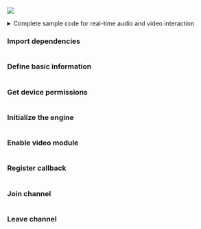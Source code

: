 <PlatformWrapper platform="react-native">

![](/images/video-sdk/quick-start-sequence.svg)

<details> 
<summary>Complete sample code for real-time audio and video interaction</summary>

```jsx
// 导入 React Hooks
import React, {useRef, useState, useEffect} from 'react';
// 导入用户界面元素
import {
    SafeAreaView,
    ScrollView,
    StyleSheet,
    Text,
    View,
    Switch,
} from 'react-native';
// 导入获取 Android 设备权限相关组件
import {PermissionsAndroid, Platform} from 'react-native';
// 导入声网 SDK
import {
    ClientRoleType,
    createAgoraRtcEngine,
    IRtcEngine,
    RtcSurfaceView,
    ChannelProfileType,
    AudienceLatencyLevelType,
} from 'react-native-agora';


// 定义基本信息
const appId = '<-- Insert App ID -->';
const token = '<-- Insert Token -->';
const channelName = '<-- Insert Channel Name -->';
const uid = 0; // 本地用户 Uid，无需修改

const App = () => {
    const agoraEngineRef = useRef<IRtcEngine>(); // IRtcEngine 实例
    const [isJoined, setIsJoined] = useState(false); // 本地用户是否已加入频道
    const [isHost, setIsHost] = useState(true); // 用户角色
    const [remoteUid, setRemoteUid] = useState(0); // 远端用户的 Uid
    const [message, setMessage] = useState(''); // 用户提示信息

    // 启动 App 时初始化引擎
	useEffect(() => {
       setupVideoSDKEngine();
    });
    const setupVideoSDKEngine = async () => {
       try {
       // 获取设备权限后创建 RtcEngine
       if (Platform.OS === 'android') {
                      await getPermission()};
       agoraEngineRef.current = createAgoraRtcEngine();
       const agoraEngine = agoraEngineRef.current;
       
       // 注册回调事件
       agoraEngine.registerEventHandler({
           onJoinChannelSuccess: () => {
               showMessage('成功加入频道：' + channelName);
               setIsJoined(true);
           },
           onUserJoined: (_connection, Uid) => {
               showMessage('远端用户 ' + Uid + ' 已加入');
               setRemoteUid(Uid);
           },
           onUserOffline: (_connection, Uid) => {
               showMessage('远端用户 ' + Uid + '已离开频道');
               setRemoteUid(0);
           },
       });
       // 初始化引擎
       agoraEngine.initialize({
           appId: appId,
       });
       // 开启本地视频
       agoraEngine.enableVideo();
       } catch (e) {
           console.log(e);
       }
    };
	// 定义点击加入频道按钮后调用的 join 方法 
    const join = async () => {
        if (isJoined) {
            return;
        }
        try {
            // 加入频道后设置频道场景类型为直播
            agoraEngineRef.current?.setChannelProfile(
                ChannelProfileType.ChannelProfileLiveBroadcasting,
            );
            if (isHost) {
            // 开启预览
            agoraEngineRef.current?.startPreview();
            // 以主播角色加入频道
            agoraEngineRef.current?.joinChannel(token, channelName, uid, {
                clientRoleType: ClientRoleType.ClientRoleBroadcaster});
            } else {
            // 以观众角色加入频道
            agoraEngineRef.current?.joinChannel(token, channelName, uid, {
                clientRoleType: ClientRoleType.ClientRoleAudience,
                audienceLatencyLevelType: AudienceLatencyLevelType.AudienceLatencyLevelUltraLowLatency
                });
            }
        } catch (e) {
            console.log(e);
        }
    };
    // 定义点击离开频道按钮后调用的 leave 方法 
    const leave = () => {
        try {
            // 调用 leaveChannel 方法离开频道
            agoraEngineRef.current?.leaveChannel();
            setRemoteUid(0);
            setIsJoined(false);
            showMessage('已离开频道');
        } catch (e) {
            console.log(e);
        }
    };

    // 渲染用户界面
    return (
    <SafeAreaView style={styles.main}>
        <Text style={styles.head}>声网互动直播快速开始</Text>
        <View style={styles.btnContainer}>
            <Text onPress={join} style={styles.button}>
                加入频道
            </Text>
            <Text onPress={leave} style={styles.button}>
                离开频道
            </Text>
        </View>
        <View style={styles.btnContainer}>
            <Text>Audience</Text>
            <Switch
                onValueChange={switchValue => {
                    setIsHost(switchValue);
                    if (isJoined) {
                    leave();
                    }
                }}
                value={isHost}
            />
            <Text>Host</Text>
        </View>        
		<ScrollView
            style={styles.scroll}
            contentContainerStyle={styles.scrollContainer}>
            {isJoined ? (
                <React.Fragment key={0}>
                <RtcSurfaceView canvas={{uid: 0}} style={styles.videoView} />
                <Text>本地用户 uid: {uid}</Text>
                </React.Fragment>
            ) : (
                <Text>加入一个频道</Text>
            )}
            {isJoined && !isHost && remoteUid !== 0 ? (
                <React.Fragment key={remoteUid}>
                <RtcSurfaceView
                    canvas={{uid: remoteUid}}
                    style={styles.videoView}
                />
                <Text>远端用户 uid: {remoteUid}</Text>
                </React.Fragment>
            ) : (
                <Text>{isJoined && !isHost ? '等待远端用户加入' : ''}</Text>
            )}
            <Text style={styles.info}>{message}</Text>
        </ScrollView>
    </SafeAreaView>
);

	// 展示信息
    function showMessage(msg: string) {
        setMessage(msg);
    }
};

// 定义用户界面样式
const styles = StyleSheet.create({
    button: {
        paddingHorizontal: 25,
        paddingVertical: 4,
        fontWeight: 'bold',
        color: '#ffffff',
        backgroundColor: '#0055cc',
        margin: 5,
    },
    main: {flex: 1, alignItems: 'center'},
    scroll: {flex: 1, backgroundColor: '#ddeeff', width: '100%'},
    scrollContainer: {alignItems: 'center'},
    videoView: {width: '90%', height: 200},
    btnContainer: {flexDirection: 'row', justifyContent: 'center'},
    head: {fontSize: 20},
    info: {backgroundColor: '#ffffe0', paddingHorizontal: 8, color: '#0000ff'}
});

const getPermission = async () => {
    if (Platform.OS === 'android') {
        await PermissionsAndroid.requestMultiple([
            PermissionsAndroid.PERMISSIONS.RECORD_AUDIO,
            PermissionsAndroid.PERMISSIONS.CAMERA,
        ]);
    }
};

export default App;
```
</details>

### Import dependencies

```jsx

```

### Define basic information

```jsx

```

### Get device permissions

```jsx

```

### Initialize the engine

```jsx

```

### Enable video module

```jsx

```

### Register callback

```jsx

```

### Join channel

```jsx

```

### Leave channel

```jsx

```

</PlatformWrapper>